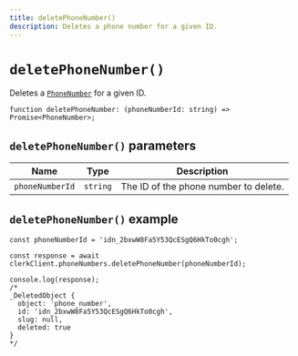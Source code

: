 ```yaml
---
title: deletePhoneNumber()
description: Deletes a phone number for a given ID.
---
```


# `deletePhoneNumber()`

Deletes a [`PhoneNumber`](/docs/references/javascript/phone-number/phone-number) for a given ID.

```tsx
function deletePhoneNumber: (phoneNumberId: string) => Promise<PhoneNumber>;
```

## `deletePhoneNumber()` parameters

| Name | Type | Description |
| --- | --- | --- |
| `phoneNumberId` | `string` | The ID of the phone number to delete. |

## `deletePhoneNumber()` example

```tsx
const phoneNumberId = 'idn_2bxwW8Fa5Y53QcESgQ6HkTo0cgh';

const response = await clerkClient.phoneNumbers.deletePhoneNumber(phoneNumberId);

console.log(response);
/* 
_DeletedObject {
  object: 'phone_number',
  id: 'idn_2bxwW8Fa5Y53QcESgQ6HkTo0cgh',
  slug: null,
  deleted: true
}
*/
```
